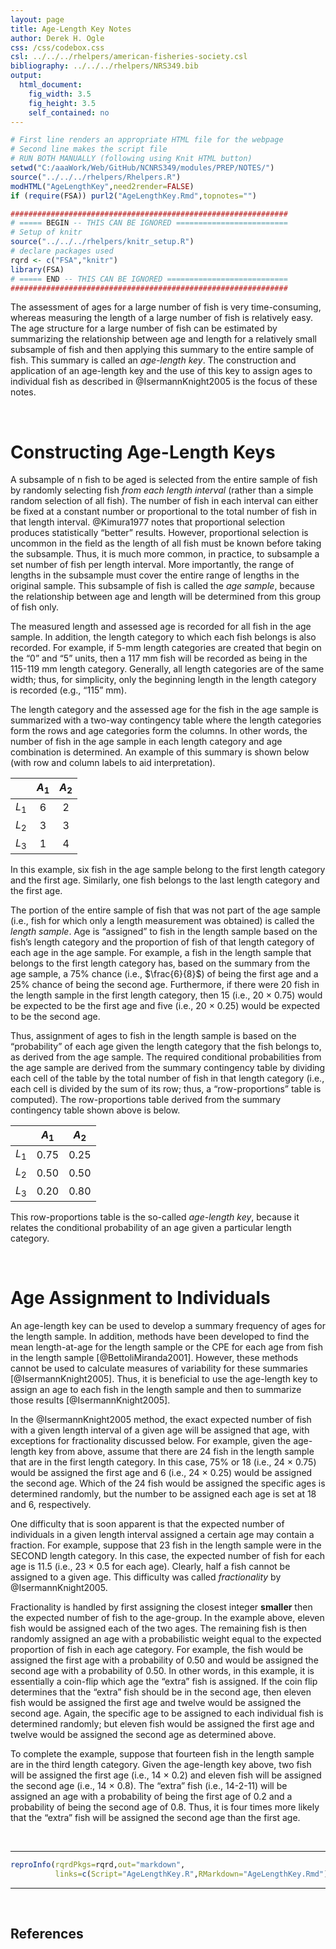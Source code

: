```yaml
---
layout: page
title: Age-Length Key Notes
author: Derek H. Ogle
css: /css/codebox.css
csl: ../../../rhelpers/american-fisheries-society.csl
bibliography: ../../../rhelpers/NRS349.bib
output: 
  html_document: 
    fig_width: 3.5
    fig_height: 3.5
    self_contained: no
---
```

```r
# First line renders an appropriate HTML file for the webpage
# Second line makes the script file
# RUN BOTH MANUALLY (following using Knit HTML button)
setwd("C:/aaaWork/Web/GitHub/NCNRS349/modules/PREP/NOTES/")
source("../../../rhelpers/Rhelpers.R")
modHTML("AgeLengthKey",need2render=FALSE)
if (require(FSA)) purl2("AgeLengthKey.Rmd",topnotes="")
```

```r
##############################################################
# ===== BEGIN -- THIS CAN BE IGNORED =========================
# Setup of knitr
source("../../../rhelpers/knitr_setup.R")
# declare packages used
rqrd <- c("FSA","knitr")
library(FSA)
# ===== END -- THIS CAN BE IGNORED ===========================
##############################################################
```

The assessment of ages for a large number of fish is very time-consuming, whereas measuring the length of a large number of fish is relatively easy. The age structure for a large number of fish can be estimated by summarizing the relationship between age and length for a relatively small subsample of fish and then applying this summary to the entire sample of fish. This summary is called an *age-length key*. The construction and application of an age-length key and the use of this key to assign ages to individual fish as described in @IsermannKnight2005 is the focus of these notes.

\ 

# Constructing Age-Length Keys
A subsample of n fish to be aged is selected from the entire sample of fish by randomly selecting fish *from each length interval* (rather than a simple random selection of all fish). The number of fish in each interval can either be fixed at a constant number or proportional to the total number of fish in that length interval. @Kimura1977 notes that proportional selection produces statistically "better" results. However, proportional selection is uncommon in the field as the length of all fish must be known before taking the subsample. Thus, it is much more common, in practice, to subsample a set number of fish per length interval. More importantly, the range of lengths in the subsample must cover the entire range of lengths in the original sample. This subsample of fish is called the *age sample*, because the relationship between age and length will be determined from this group of fish only.

The measured length and assessed age is recorded for all fish in the age sample. In addition, the length category to which each fish belongs is also recorded. For example, if 5-mm length categories are created that begin on the "0" and "5" units, then a 117 mm fish will be recorded as being in the 115-119 mm length category. Generally, all length categories are of the same width; thus, for simplicity, only the beginning length in the length category is recorded (e.g., "115" mm).

The length category and the assessed age for the fish in the age sample is summarized with a two-way contingency table where the length categories form the rows and age categories form the columns. In other words, the number of fish in the age sample in each length category and age combination is determined. An example of this summary is shown below (with row and column labels to aid interpretation).

<div class="container" style="max-width: 400px">
<div class="table-responsive">          
<table class="table table-bordered table-condensed table-hover">
<thead>
<tr><th>&nbsp;</th><th>$A_{1}$</th><th>$A_{2}$</th></tr>
</thead>
<tbody>
<tr style="text-align: center;"><td>$L_{1}$</td><td>6</td><td>2</td></tr>
<tr style="text-align: center;"><td>$L_{2}$</td><td>3</td><td>3</td></tr>
<tr style="text-align: center;"><td>$L_{3}$</td><td>1</td><td>4</td></tr>
</tbody>
</table>
</div>
</div>

In this example, six fish in the age sample belong to the first length category and the first age. Similarly, one fish belongs to the last length category and the first age.

The portion of the entire sample of fish that was not part of the age sample (i.e., fish for which only a length measurement was obtained) is called the *length sample*. Age is "assigned" to fish in the length sample based on the fish's length category and the proportion of fish of that length category of each age in the age sample. For example, a fish in the length sample that belongs to the first length category has, based on the summary from the age sample, a 75% chance (i.e., $\frac{6}{8}$) of being the first age and a 25% chance of being the second age. Furthermore, if there were 20 fish in the length sample in the first length category, then 15 (i.e., 20 &times; 0.75) would be expected to be the first age and five (i.e., 20 &times; 0.25) would be expected to be the second age.

Thus, assignment of ages to fish in the length sample is based on the "probability" of each age given the length category that the fish belongs to, as derived from the age sample. The required conditional probabilities from the age sample are derived from the summary contingency table by dividing each cell of the table by the total number of fish in that length category (i.e., each cell is divided by the sum of its row; thus, a "row-proportions" table is computed). The row-proportions table derived from the summary contingency table shown above is below.

<div class="container" style="max-width: 400px;">
<div class="table-responsive">          
<table class="table table-bordered table-condensed table-hover">
<thead>
<tr><th>&nbsp;</th><th>$A_{1}$</th><th>$A_{2}$</th></tr>
</thead>
<tbody>
<tr style="text-align: center;"><td>$L_{1}$</td><td>0.75</td><td>0.25</td></tr>
<tr style="text-align: center;"><td>$L_{2}$</td><td>0.50</td><td>0.50</td></tr>
<tr style="text-align: center;"><td>$L_{3}$</td><td>0.20</td><td>0.80</td></tr>
</tbody>
</table>
</div>
</div>

This row-proportions table is the so-called *age-length key*, because it relates the conditional probability of an age given a particular length category.

\ 

# Age Assignment to Individuals
An age-length key can be used to develop a summary frequency of ages for the length sample. In addition, methods have been developed to find the mean length-at-age for the length sample or the CPE for each age from fish in the length sample [@BettoliMiranda2001]. However, these methods cannot be used to calculate measures of variability for these summaries [@IsermannKnight2005]. Thus, it is beneficial to use the age-length key to assign an age to each fish in the length sample and then to summarize those results [@IsermannKnight2005].

In the @IsermannKnight2005 method, the exact expected number of fish with a given length interval of a given age will be assigned that age, with exceptions for fractionality discussed below. For example, given the age-length key from above, assume that there are 24 fish in the length sample that are in the first length category. In this case, 75% or 18 (i.e., 24 &times; 0.75) would be assigned the first age and 6 (i.e., 24 &times; 0.25) would be assigned the second age. Which of the 24 fish would be assigned the specific ages is determined randomly, but the number to be assigned each age is set at 18 and 6, respectively.

One difficulty that is soon apparent is that the expected number of individuals in a given length interval assigned a certain age may contain a fraction. For example, suppose that 23 fish in the length sample were in the SECOND length category. In this case, the expected number of fish for each age is 11.5 (i.e., 23 &times; 0.5 for each age). Clearly, half a fish cannot be assigned to a given age. This difficulty was called *fractionality* by @IsermannKnight2005.

Fractionality is handled by first assigning the closest integer **smaller** then the expected number of fish to the age-group. In the example above, eleven fish would be assigned each of the two ages. The remaining fish is then randomly assigned an age with a probabilistic weight equal to the expected proportion of fish in each age category. For example, the fish would be assigned the first age with a probability of 0.50 and would be assigned the second age with a probability of 0.50. In other words, in this example, it is essentially a coin-flip which age the "extra" fish is assigned. If the coin flip determines that the "extra" fish should be in the second age, then eleven fish would be assigned the first age and twelve would be assigned the second age. Again, the specific age to be assigned to each individual fish is determined randomly; but eleven fish would be assigned the first age and twelve would be assigned the second age as determined above.

To complete the example, suppose that fourteen fish in the length sample are in the third length category. Given the age-length key above, two fish will be assigned the first age (i.e., 14 &times; 0.2) and eleven fish will be assigned the second age (i.e., 14 &times; 0.8). The "extra" fish (i.e., 14-2-11) will be assigned an age with a probability of being the first age of 0.2 and a probability of being the second age of 0.8. Thus, it is four times more likely that the "extra" fish will be assigned the second age than the first age. 

\ 

--------------------------------------------------------------

```r
reproInfo(rqrdPkgs=rqrd,out="markdown",
          links=c(Script="AgeLengthKey.R",RMarkdown="AgeLengthKey.Rmd"))
```

--------------------------------------------------------------

\ 

## References
